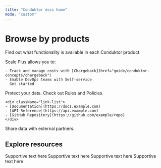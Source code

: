```yaml
---
title: "Conduktor docs home"
mode: "custom"
---
```


# Browse by products

Find out what functionality is available in each Conduktor product.

<CardGroup cols={2}>
  <Card title="Scale" horizontal img="images/home/exchange.png">
    Scale Plus allows you to:

    - Track and manage costs with [Chargeback](href="guide/conduktor-concepts/chargeback")
    - Enable DevOps teams with Self-service
      Get started
  </Card>
  <Card title="Shield" horizontal img="images/home/exchange.png">
    Protect your data.
  </Card>
  <Card title="Trust" horizontal img="images/home/exchange.png">
    Check out Rules and Policies.

    <div className="link-list">
    - [Documentation](https://docs.example.com)
    - [API Reference](https://api.example.com)
    - [GitHub Repository](https://github.com/example/repo)
    </div>
  </Card>
  <Card title="Exchange" horizontal img="images/home/exchange.png">
    Share data with external partners.
  </Card>
</CardGroup>

## Explore resources

<CardGroup cols={4}>
  <Card title="API References" icon="dev">
    Supportive text here
  </Card>
  <Card title="Release notes" icon="list-timeline" iconType="solid" href="https://conduktor.mintlify.app/guide/release-notes">
    Supportive text here
  </Card>
  <Card title="Support" icon="headset" iconType="solid" href="https://support.conduktor.io/hc/en-gb">
    Supportive text here
  </Card>
  <Card title="Kafkademy" icon="graduation-cap" iconType="solid" href="https://learn.conduktor.io/kafka/">
    Supportive text here
  </Card>
</CardGroup>